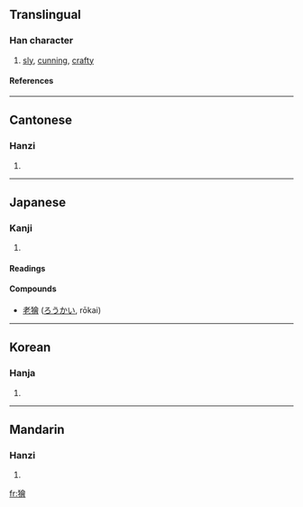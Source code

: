 {{see|狯|猾}}

==Translingual==
===Han character===
{{Han char|rn=94|rad=犬|as=13|sn=16|four=4826<sub>6</sub>|canj=大竹人一日 (KHOMA)}}
# [[sly]], [[cunning]], [[crafty]]
====References====
{{Han ref|kx=0719.280|dkj=20929|dj=1131.040|hdz=21373.060|uh=736A|ud=29546|bh=EA61|bd=60001}}

----
==Cantonese==
===Hanzi===
{{yue-hanzi|jyut=|y=kui2}}
# {{defn|Cantonese}}

----
==Japanese==
===Kanji===
{{ja-kanji|grade=|rs=犬13}}
# {{defn|Japanese}} 
====Readings====
{{ja-readings|on=[[かい]] (kai)|kun=[[わるがしこ]] (warugashiko)}}
====Compounds====
*[[老獪]] ([[ろうかい]], rōkai)
----
==Korean==
===Hanja===
{{ko-hanja|hangeul=[[회]], [[쾌]]|eumhun=|rv=hoe, kwae|mr=hoe, k'wae|y=hoy, khway}}
# {{defn|Korean}}

----
==Mandarin==
===Hanzi===
{{cmn-hanzi|sim=狯|pin=[[kuài]] (kuai4)|wg=k'uai<sup>4</sup>}}
# {{defn|Mandarin}}

[[fr:獪]]